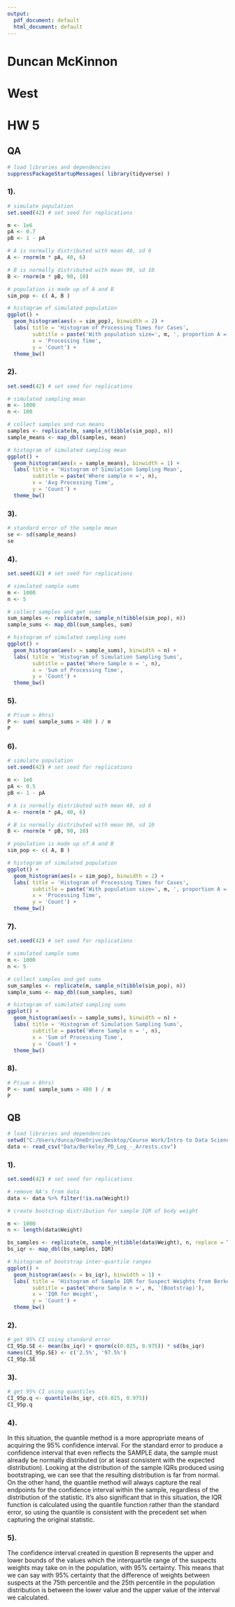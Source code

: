 ---
output:
  pdf_document: default
  html_document: default
---
# Duncan McKinnon
# West
# HW 5

## QA

```{r message=FALSE,warning=FALSE}
# load libraries and dependencies
suppressPackageStartupMessages( library(tidyverse) )
```


### 1).

```{r message=FALSE,warning=FALSE}
# simulate population
set.seed(42) # set seed for replications

m <- 1e6
pA <- 0.7
pB <- 1 - pA

# A is normally distributed with mean 40, sd 6
A <- rnorm(m * pA, 40, 6)

# B is normally distributed with mean 90, sd 10
B <- rnorm(m * pB, 90, 10)

# population is made up of A and B
sim_pop <- c( A, B )

# histogram of simulated population
ggplot() +
  geom_histogram(aes(x = sim_pop), binwidth = 2) +
  labs( title = 'Histogram of Processing Times for Cases',
        subtitle = paste('With population size=', m, ', proportion A =', pA, ', proportion B =', pB), 
        x = 'Processing Time',
        y = 'Count') +
  theme_bw()

```

### 2).

```{r message=FALSE,warning=FALSE}
set.seed(42) # set seed for replications

# simulated sampling mean 
m <- 1000
n <- 100

# collect samples and run means
samples <- replicate(m, sample_n(tibble(sim_pop), n))
sample_means <- map_dbl(samples, mean)

# histogram of simulated sampling mean
ggplot() +
  geom_histogram(aes(x = sample_means), binwidth = 1) +
  labs( title = 'Histogram of Simulation Sampling Mean',
        subtitle = paste('Where sample n =', n),
        x = 'Avg Processing Time',
        y = 'Count') +
  theme_bw()
```

### 3).

```{r message=FALSE,warning=FALSE}
# standard error of the sample mean
se <- sd(sample_means)
se
```

### 4).

```{r message=FALSE,warning=FALSE}
set.seed(42) # set seed for replications

# simulated sample sums
m <- 1000
n <- 5

# collect samples and get sums
sum_samples <- replicate(m, sample_n(tibble(sim_pop), n))
sample_sums <- map_dbl(sum_samples, sum)

# histogram of simulated sampling sums
ggplot() +
  geom_histogram(aes(x = sample_sums), binwidth = n) +
  labs( title = 'Histogram of Simulation Sampling Sums',
        subtitle = paste('Where Sample n = ', n),
        x = 'Sum of Processing Time',
        y = 'Count') +
  theme_bw()
```

### 5).

```{r message=FALSE,warning=FALSE}
# P(sum > 8hrs)
P <- sum( sample_sums > 480 ) / m
P
```

### 6).

```{r message=FALSE,warning=FALSE}
# simulate population
set.seed(42) # set seed for replications

m <- 1e6
pA <- 0.5
pB <- 1 - pA

# A is normally distributed with mean 40, sd 6
A <- rnorm(m * pA, 40, 6)

# B is normally distributed with mean 90, sd 10
B <- rnorm(m * pB, 90, 10)

# population is made up of A and B
sim_pop <- c( A, B )

# histogram of simulated population
ggplot() +
  geom_histogram(aes(x = sim_pop), binwidth = 2) +
  labs( title = 'Histogram of Processing Times for Cases',
        subtitle = paste('With population size=', m, ', proportion A =', pA, ', proportion B =', pB), 
        x = 'Processing Time',
        y = 'Count') +
  theme_bw()
```

### 7).

```{r message=FALSE,warning=FALSE}
set.seed(42) # set seed for replications

# simulated sample sums
m <- 1000
n <- 5

# collect samples and get sums
sum_samples <- replicate(m, sample_n(tibble(sim_pop), n))
sample_sums <- map_dbl(sum_samples, sum)

# histogram of simulated sampling sums
ggplot() +
  geom_histogram(aes(x = sample_sums), binwidth = n) +
  labs( title = 'Histogram of Simulation Sampling Sums',
        subtitle = paste('Where Sample n = ', n),
        x = 'Sum of Processing Time',
        y = 'Count') +
  theme_bw()
```

### 8).

```{r message=FALSE,warning=FALSE}
# P(sum > 8hrs)
P <- sum( sample_sums > 480 ) / m
P
```


## QB

```{r message=FALSE,warning=FALSE}
# load libraries and dependencies
setwd("C:/Users/dunca/OneDrive/Desktop/Course Work/Intro to Data Science")
data <- read_csv("Data/Berkeley_PD_Log_-_Arrests.csv")
```

### 1).

```{r message=FALSE,warning=FALSE}
set.seed(42) # set seed for replications

# remove NA's from data
data <- data %>% filter(!is.na(Weight))

# create bootstrap distribution for sample IQR of body weight

m <- 1000
n <- length(data$Weight)

bs_samples <- replicate(m, sample_n(tibble(data$Weight), n, replace = TRUE))
bs_iqr <- map_dbl(bs_samples, IQR)

# histogram of bootstrap inter-quartile ranges
ggplot() +
  geom_histogram(aes(x = bs_iqr), binwidth = 1) +
  labs( title = 'Histogram of Sample IQR for Suspect Weights from Berkeley PD Arrests',
        subtitle = paste('Where Sample n =', n, '(Bootstrap)'),
        x = 'IQR for Weight',
        y = 'Count') +
  theme_bw()
```

### 2).

```{r message=FALSE,warning=FALSE}
# get 95% CI using standard error
CI_95p.SE <- mean(bs_iqr) + qnorm(c(0.025, 0.975)) * sd(bs_iqr)
names(CI_95p.SE) <- c('2.5%', '97.5%')
CI_95p.SE
```

### 3).

```{r message=FALSE,warning=FALSE}
# get 95% CI using quantiles
CI_95p.q <- quantile(bs_iqr, c(0.025, 0.975))
CI_95p.q
```

### 4).

In this situation, the quantile method is a more appropriate means of acquiring the 95% confidence interval.  For the standard error to produce a confidence interval that even reflects the SAMPLE data, the sample must already be normally distributed (or at least consistent with the expected distribution).  Looking at the distribution of the sample IQRs produced using bootstraping, we can see that the resulting distribution is far from normal.  On the other hand, the quantile method will always capture the real endpoints for the confidence interval within the sample, regardless of the distribution of the statistic.  It's also significant that in this situation, the IQR function is calculated using the quantile function rather than the standard error, so using the quantile is consistent with the precedent set when capturing the original statistic.

### 5).

The confidence interval created in question B represents the upper and lower bounds of the values which the interquartile range of the suspects weights may take on in the population, with 95% certainty.  This means that we can say with 95% certainty that the difference of weights between suspects at the 75th percentile and the 25th percentile in the population distribution is between the lower value and the upper value of the interval we calculated.


